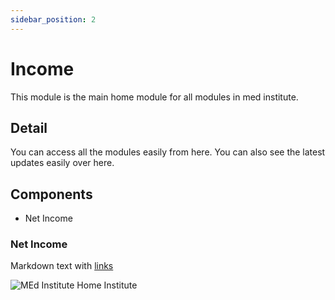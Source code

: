 ```yaml
---
sidebar_position: 2
---
```


# Income

This module is the main home module for all modules in med institute. 

## Detail

You can access all the modules easily from here. You can also see the latest updates easily over here. 

## Components

  - Net Income

### Net Income

Markdown text with [links](./hello.md)

![MEd Institute Home Institute](/img/medinsthomeinst.png)
